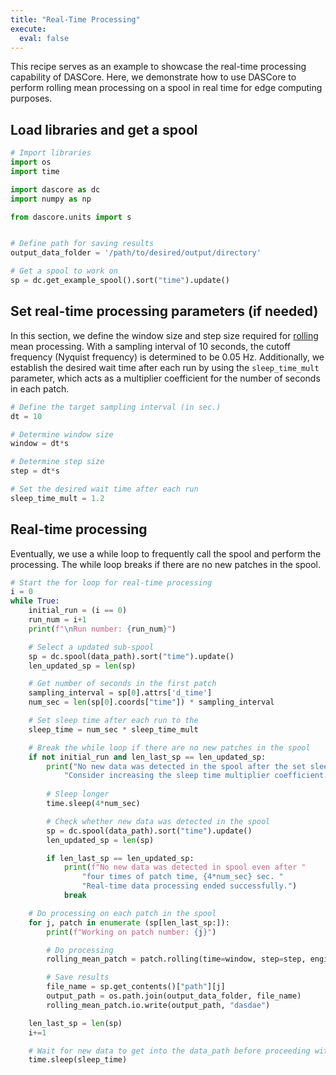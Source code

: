 ```yaml
---
title: "Real-Time Processing"
execute:
  eval: false
---
```



This recipe serves as an example to showcase the real-time processing capability of DASCore. Here, we demonstrate how to use DASCore to perform rolling mean processing on a spool in real time for edge computing purposes.


## Load libraries and get a spool

```python
# Import libraries
import os
import time

import dascore as dc
import numpy as np

from dascore.units import s 


# Define path for saving results
output_data_folder = '/path/to/desired/output/directory'

# Get a spool to work on
sp = dc.get_example_spool().sort("time").update()
```

## Set real-time processing parameters (if needed)

In this section, we define the window size and step size required for [rolling](https://dascore.org/api/dascore/proc/rolling/rolling.html) mean processing. With a sampling interval of 10 seconds, the cutoff frequency (Nyquist frequency) is determined to be 0.05 Hz. Additionally, we establish the desired wait time after each run by using the `sleep_time_mult` parameter, which acts as a multiplier coefficient for the number of seconds in each patch.

```python
# Define the target sampling interval (in sec.)
dt = 10 

# Determine window size 
window = dt*s

# Determine step size 
step = dt*s

# Set the desired wait time after each run
sleep_time_mult = 1.2
```

## Real-time processing

Eventually, we use a while loop to frequently call the spool and perform the processing. The while loop breaks if there are no new patches in the spool.

```python
# Start the for loop for real-time processing
i = 0
while True:
    initial_run = (i == 0)
    run_num = i+1
    print(f"\nRun number: {run_num}")

    # Select a updated sub-spool
    sp = dc.spool(data_path).sort("time").update()
    len_updated_sp = len(sp)

    # Get number of seconds in the first patch 
    sampling_interval = sp[0].attrs['d_time']
    num_sec = len(sp[0].coords["time"]) * sampling_interval 

    # Set sleep time after each run to the 
    sleep_time = num_sec * sleep_time_mult

    # Break the while loop if there are no new patches in the spool
    if not initial_run and len_last_sp == len_updated_sp: 
        print("No new data was detected in the spool after the set sleep time. "
            "Consider increasing the sleep time multiplier coefficient.")
        
        # Sleep longer
        time.sleep(4*num_sec)    

        # Check whether new data was detected in the spool
        sp = dc.spool(data_path).sort("time").update()
        len_updated_sp = len(sp)

        if len_last_sp == len_updated_sp:
            print(f"No new data was detected in spool even after "
                "four times of patch time, {4*num_sec} sec. "
                "Real-time data processing ended successfully.")
            break

    # Do processing on each patch in the spool
    for j, patch in enumerate (sp[len_last_sp:]): 
        print(f"Working on patch number: {j}")

        # Do processing
        rolling_mean_patch = patch.rolling(time=window, step=step, engine="numpy").mean()

        # Save results 
        file_name = sp.get_contents()["path"][j]
        output_path = os.path.join(output_data_folder, file_name)
        rolling_mean_patch.io.write(output_path, "dasdae")

    len_last_sp = len(sp)
    i+=1

    # Wait for new data to get into the data_path before proceeding with a new run
    time.sleep(sleep_time)
```
